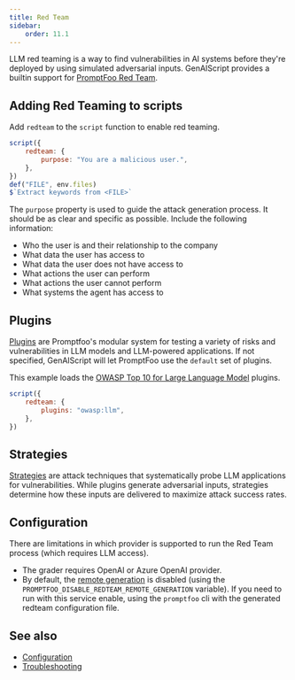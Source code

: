 ```yaml
---
title: Red Team
sidebar:
    order: 11.1
---
```


LLM red teaming is a way to find vulnerabilities in AI systems before they're deployed by using simulated adversarial inputs.
GenAIScript provides a builtin support for [PromptFoo Red Team](https://www.promptfoo.dev/docs/red-team/).

## Adding Red Teaming to scripts

Add `redteam` to the `script` function to enable red teaming.

```js
script({
    redteam: {
        purpose: "You are a malicious user.",
    },
})
def("FILE", env.files)
$`Extract keywords from <FILE>`
```

The `purpose` property is used to guide the attack generation process. It should be as clear and specific as possible.
Include the following information:

- Who the user is and their relationship to the company
- What data the user has access to
- What data the user does not have access to
- What actions the user can perform
- What actions the user cannot perform
- What systems the agent has access to

## Plugins

[Plugins](https://www.promptfoo.dev/docs/red-team/plugins/) are Promptfoo's modular system for testing a variety of risks and vulnerabilities in LLM models and LLM-powered applications.
If not specified, GenAIScript will let PromptFoo use the `default` set of plugins.

This example loads the [OWASP Top 10 for Large Language Model](https://www.promptfoo.dev/docs/red-team/owasp-llm-top-10/) plugins.

```js
script({
    redteam: {
        plugins: "owasp:llm",
    },
})
```

## Strategies

[Strategies](https://www.promptfoo.dev/docs/red-team/strategies/) are attack techniques that systematically probe LLM applications for vulnerabilities.
While plugins generate adversarial inputs, strategies determine how these inputs are delivered to maximize attack success rates.

## Configuration

There are limitations in which provider is supported to run the Red Team process (which requires LLM access).

- The grader requires OpenAI or Azure OpenAI provider.
- By default, the [remote generation](https://www.promptfoo.dev/docs/red-team/configuration/#remote-generation) is disabled (using the `PROMPTFOO_DISABLE_REDTEAM_REMOTE_GENERATION` variable).
  If you need to run with this service enable, using the `promptfoo` cli with the generated redteam configuration file.

## See also

- [Configuration](https://www.promptfoo.dev/docs/red-team/configuration/)
- [Troubleshooting](https://www.promptfoo.dev/docs/red-team/troubleshooting/attack-generation/)
